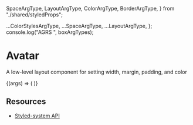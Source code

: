   SpaceArgType,
  LayoutArgType,
  ColorArgType,
  BorderArgType,
} from "./shared/styledProps";

  ...ColorStylesArgType,
  ...SpaceArgType,
  ...LayoutArgType,
};
console.log("AGRS ", boxArgTypes);

<Meta title="Core/Avatar" component={Avatar} />

# Avatar

A low-level layout component for setting width, margin, padding, and color

<Canvas withToolbar>
  <Story name="Basic" argTypes={boxArgTypes}>
    {(args) => (
      <Avatar
        src={"https://i.pravatar.cc/100"}
        alt={"photo"}
        width={100}
        effect={{ hover: { width: 110 } }}
        style={{
          margin: "15px",
          filter: "drop-shadow(0px 4px 8px rgba(91, 92, 91, 0.25))",
        }}
      />
    )}
  </Story>
</Canvas>

<ArgsTable story="Basic" />

## **Resources**

- [Styled-system API](https://styled-system.com/api)
